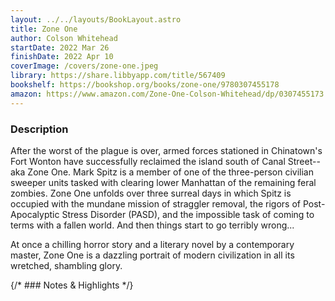 ```yaml
---
layout: ../../layouts/BookLayout.astro
title: Zone One
author: Colson Whitehead
startDate: 2022 Mar 26
finishDate: 2022 Apr 10
coverImage: /covers/zone-one.jpeg
library: https://share.libbyapp.com/title/567409
bookshelf: https://bookshop.org/books/zone-one/9780307455178
amazon: https://www.amazon.com/Zone-One-Colson-Whitehead/dp/0307455173
---
```


<ReadingTime
startDate  = {frontmatter.startDate}
finishDate = {frontmatter.finishDate}
/>

### Description
After the worst of the plague is over, armed forces stationed in Chinatown's Fort Wonton have successfully reclaimed the island south of Canal Street--aka Zone One. Mark Spitz is a member of one of the three-person civilian sweeper units tasked with clearing lower Manhattan of the remaining feral zombies. Zone One unfolds over three surreal days in which Spitz is occupied with the mundane mission of straggler removal, the rigors of Post-Apocalyptic Stress Disorder (PASD), and the impossible task of coming to terms with a fallen world. And then things start to go terribly wrong...

At once a chilling horror story and a literary novel by a contemporary master, Zone One is a dazzling portrait of modern civilization in all its wretched, shambling glory.

{/* ### Notes & Highlights */}

<BuyBook
  library   = {frontmatter.library}
  bookshelf = {frontmatter.bookshelf}
  amazon    = {frontmatter.amazon}
/>
